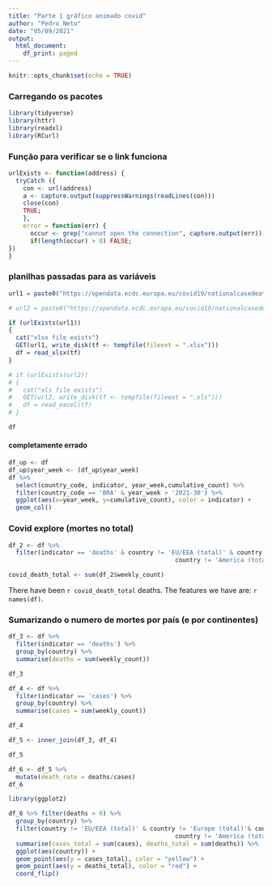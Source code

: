 ```yaml
---
title: "Parte 1 gráfico animado covid"
author: "Pedro Neto"
date: "05/09/2021"
output:
  html_document:
    df_print: paged
---
```


```r
knitr::opts_chunk$set(echo = TRUE)
```

### Carregando os pacotes
```r
library(tidyverse)
library(httr)
library(readxl)
library(RCurl)
```

### Função para verificar se o link funciona
```r
urlExists <- function(address) { 
  tryCatch ({ 
    con <- url(address) 
    a <- capture.output(suppressWarnings(readLines(con))) 
    close(con) 
    TRUE;
    }, 
    error = function(err) { 
      occur <- grep("cannot open the connection", capture.output(err)); 
      if(length(occur) > 0) FALSE;
})
}
```

### planilhas passadas para as variáveis
```r
url1 = paste0("https://opendata.ecdc.europa.eu/covid19/nationalcasedeath/xlsx/data.xlsx")

# url2 = paste0("https://opendata.ecdc.europa.eu/covid19/nationalcasedeath/xlsx/data.xlsx",Sys.Date(),".xls")

if (urlExists(url1))
{
  cat("xlsx file exists")
  GET(url1, write_disk(tf <- tempfile(fileext = ".xlsx"))) 
  df = read_xlsx(tf) 
}

# if (urlExists(url2)) 
# { 
#   cat("xls file exists") 
#   GET(url2, write_disk(tf <- tempfile(fileext = ".xls"))) 
#   df = read_excel(tf) 
# }
```
```r
df
```

#### completamente errado
```r
df_up <- df
df_up$year_week <- (df_up$year_week)
df %>% 
  select(country_code, indicator, year_week,cumulative_count) %>% 
  filter(country_code == 'BRA' & year_week > '2021-30') %>% 
  ggplot(aes(x=year_week, y=cumulative_count), color = indicator) +
  geom_col()
```





### Covid explore (mortes no total)
```r
df_2 <- df %>% 
  filter(indicator == 'deaths' & country != 'EU/EEA (total)' & country != 'Europe (total)'& country != 'Africa (total)'&
                                              country != 'America (total)'& country != 'Oceania (total)' & country != 'Asia (total)')

covid_death_total <- sum(df_2$weekly_count)

```


There have been `r covid_death_total` deaths. The features we have are: `r names(df)`.


### Sumarizando o numero de mortes por país (e por continentes)
```r
df_3 <- df %>% 
  filter(indicator == 'deaths') %>% 
  group_by(country) %>% 
  summarise(deaths = sum(weekly_count))

df_3

```


```r
df_4 <- df %>% 
  filter(indicator == 'cases') %>% 
  group_by(country) %>% 
  summarise(cases = sum(weekly_count))

df_4
```




```r
df_5 <- inner_join(df_3, df_4)

df_5


```

```r
df_6 <- df_5 %>% 
  mutate(death_rate = deaths/cases)
df_6
```

```r
library(ggplot2)

df_6 %>% filter(deaths > 0) %>%
  group_by(country) %>%
  filter(country != 'EU/EEA (total)' & country != 'Europe (total)'& country != 'Africa (total)'&
                                              country != 'America (total)'& country != 'Oceania (total)' & country != 'Asia (total)') %>% 
  summarise(cases_total = sum(cases), deaths_total = sum(deaths)) %>%
  ggplot(aes(country)) +
  geom_point(aes(y = cases_total), color = "yellow") +
  geom_point(aes(y = deaths_total), color = "red") +
  coord_flip()
```

